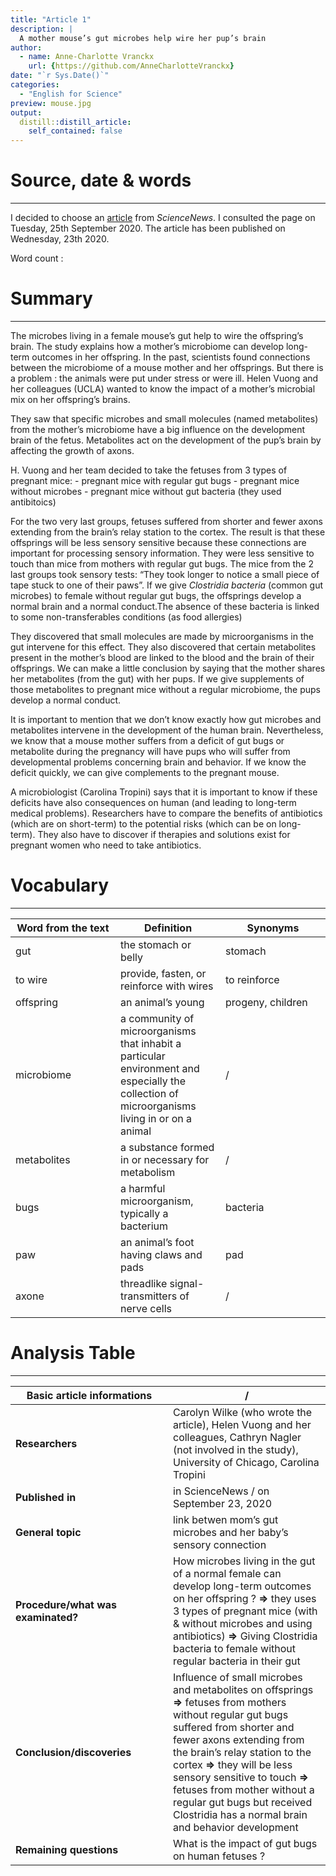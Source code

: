 ```yaml
---
title: "Article 1"
description: |
  A mother mouse’s gut microbes help wire her pup’s brain
author:
  - name: Anne-Charlotte Vranckx
    url: {https://github.com/AnneCharlotteVranckx}
date: "`r Sys.Date()`"
categories:
  - "English for Science"
preview: mouse.jpg
output:
  distill::distill_article:
    self_contained: false
---
```

# Source, date & words
***

I decided to choose an [article](https://www.sciencenews.org/article/mother-mouse-gut-microbes-microbiome-pup-brain) from *ScienceNews*.
I consulted the page on Tuesday, 25th September 2020.
The article has been published on Wednesday, 23th 2020.

Word count :

# Summary
***
The microbes living in a female mouse’s gut help to wire the offspring’s brain. The study explains how a mother’s microbiome can develop long-term outcomes in her offspring.
In the past, scientists found connections between the microbiome of a mouse mother and her offsprings. But there is a problem : the animals were put under stress or were ill. Helen Vuong and her colleagues (UCLA) wanted to know the impact of a mother's microbial mix on her offspring's brains.

They saw that specific microbes and small molecules (named metabolites) from the mother's microbiome have a big influence on the development brain of the fetus. Metabolites act on the development of the pup's brain by affecting the growth of axons.

H. Vuong and her team decided to take the fetuses from 3 types of pregnant mice: 
- pregnant mice with regular gut bugs
- pregnant mice without microbes
- pregnant mice without gut bacteria (they used antibitoics)

For the two very last groups, fetuses suffered from shorter and fewer axons extending from the  brain's relay station to the cortex. The result is that these offsprings will be less sensory sensitive because these connections are important for processing sensory information.
They were less sensitive to touch than mice from mothers with regular gut bugs.
The mice from the 2 last groups took sensory tests: "They took longer to notice a small piece of tape stuck to one of their paws".
If we give *Clostridia bacteria* (common gut microbes) to female without regular gut bugs, the offsprings develop a normal brain and a normal conduct.The absence of these bacteria is linked to some non-transferables conditions (as food allergies)

They discovered that small molecules are made by microorganisms in the gut intervene for this effect. They also discovered that certain metabolites present in the mother's blood are linked to the blood and the brain of their offsprings.
We can make a little conclusion by saying that the mother shares her metabolites (from the gut) with her pups.
If we give supplements of those metabolites to pregnant mice without a regular microbiome, the pups develop a normal conduct.

It is important to mention that we don't know exactly how gut microbes and metabolites intervene in the development of the human brain.
Nevertheless, we know that a mouse mother suffers from a deficit of gut bugs or metabolite during the pregnancy will have pups who will suffer from developmental problems concerning brain and behavior. If we know the deficit quickly, we can give complements to the pregnant mouse.

A microbiologist (Carolina Tropini) says that it is important to know if these deficits have also consequences on human (and leading to long-term medical problems).
Researchers have to compare the benefits of antibiotics (which are on short-term) to the potential risks (which can be on long-term). They also have to discover if therapies and solutions exist for pregnant women who need to take antibiotics.

# Vocabulary
***
| Word from the text | Definition | Synonyms |
|-----|-----|-----|
| gut | the stomach or belly | stomach |
| to wire | provide, fasten, or reinforce with wires | to reinforce |
| offspring | an animal's young | progeny, children |
| microbiome | a community of microorganisms that inhabit a particular environment and especially the collection of microorganisms living in or on a animal | / |
| metabolites | a substance formed in or necessary for metabolism | / |
|bugs|a harmful microorganism, typically a bacterium|bacteria|
|paw|an animal's foot having claws and pads|pad|
|axone|threadlike signal-transmitters of nerve cells|/|

# Analysis Table
***
| **Basic article informations**      | / |
| ----- | ----- |
|**Researchers** | Carolyn Wilke (who wrote the article), Helen Vuong and her colleagues, Cathryn Nagler (not involved in the study), University of Chicago, Carolina Tropini |
| **Published in**  | in ScienceNews / on September 23, 2020  
| **General topic** | link betwen mom’s gut microbes and her baby’s sensory connection |
| **Procedure/what was examinated?** |  How microbes living in the gut of a normal female can develop long-term outcomes on her offspring ? **=>** they uses 3 types of pregnant mice (with & without microbes and using antibiotics) **=>** Giving Clostridia bacteria to female without regular bacteria in their gut |
| **Conclusion/discoveries** | Influence of small microbes and metabolites on offsprings **=>** fetuses from mothers without regular gut bugs suffered from shorter and fewer axons extending from the  brain's relay station to the cortex **=>** they will be less sensory sensitive to touch **=>** fetuses from mother without a regular gut bugs but received Clostridia has a normal brain and behavior development |
| **Remaining questions**| What is the impact of gut bugs on human fetuses ?  |
